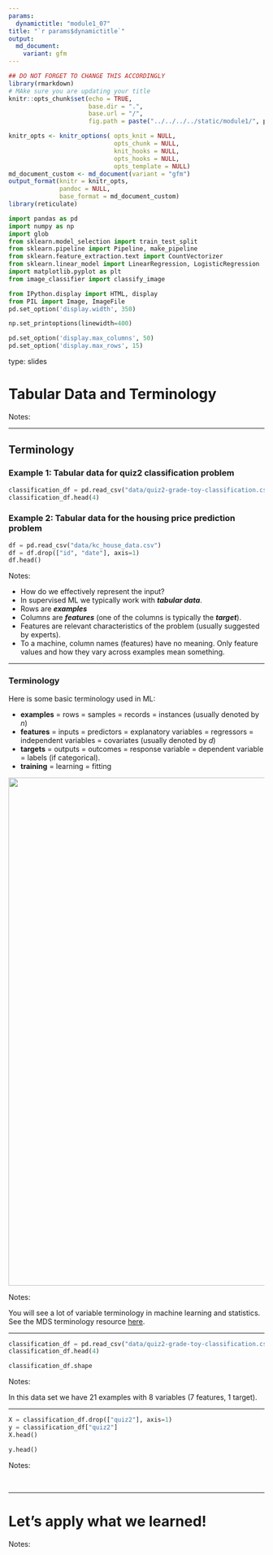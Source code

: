 ```yaml
---
params:
  dynamictitle: "module1_07"
title: "`r params$dynamictitle`"
output: 
  md_document:
    variant: gfm
---
```



```r
## DO NOT FORGET TO CHANGE THIS ACCORDINGLY 
library(rmarkdown)
# MAke sure you are updating your title 
knitr::opts_chunk$set(echo = TRUE,
                      base.dir = ".", 
                      base.url = "/",
                      fig.path = paste("../../../../static/module1/", params$dynamictitle,"/", sep = ""))

knitr_opts <- knitr_options( opts_knit = NULL,
                             opts_chunk = NULL,
                             knit_hooks = NULL,
                             opts_hooks = NULL,
                             opts_template = NULL)
md_document_custom <- md_document(variant = "gfm")
output_format(knitr = knitr_opts,
              pandoc = NULL,
              base_format = md_document_custom)
library(reticulate)

```


```python
import pandas as pd
import numpy as np
import glob
from sklearn.model_selection import train_test_split
from sklearn.pipeline import Pipeline, make_pipeline
from sklearn.feature_extraction.text import CountVectorizer
from sklearn.linear_model import LinearRegression, LogisticRegression
import matplotlib.pyplot as plt
from image_classifier import classify_image

from IPython.display import HTML, display
from PIL import Image, ImageFile
pd.set_option('display.width', 350)

np.set_printoptions(linewidth=400)

pd.set_option('display.max_columns', 50)
pd.set_option('display.max_rows', 15)

```


type: slides

# Tabular Data and Terminology

Notes: <br>

---
 

## Terminology

### Example 1: Tabular data for quiz2 classification problem
```python
classification_df = pd.read_csv("data/quiz2-grade-toy-classification.csv")
classification_df.head(4)
```

### Example 2: Tabular data for the housing price prediction problem
```python
df = pd.read_csv("data/kc_house_data.csv")
df = df.drop(["id", "date"], axis=1)
df.head()
```


Notes: 


- How do we effectively represent the input?  
- In supervised ML we typically work with ***tabular data***.    
- Rows are ***examples*** 
- Columns are ***features*** (one of the columns is typically the ***target***). 
- Features are relevant characteristics of the problem (usually suggested by experts).  
- To a machine, column names (features) have no meaning. Only feature values and how they vary across examples mean something. 

---

### Terminology

Here is some basic terminology used in ML:

- **examples** = rows = samples = records = instances (usually denoted by $n$)
- **features** = inputs = predictors = explanatory variables = regressors = independent variables = covariates (usually denoted by $d$) 
- **targets** = outputs = outcomes = response variable = dependent variable = labels (if categorical).
- **training** = learning = fitting

<center>
<img src="/module1/sup-ml-terminology.png" height="1000" width="1000"> 
</center>


Notes: 

You will see a lot of variable terminology in machine learning and statistics. See the MDS terminology resource <a href="https://ubc-mds.github.io/resources_pages/terminology/" target="_blank">here</a>.


---

```python
classification_df = pd.read_csv("data/quiz2-grade-toy-classification.csv")
classification_df.head(4)
```


```python
classification_df.shape
```


Notes: 

In this data set we have 21 examples with 8 variables (7 features, 1 target).


---

```python
X = classification_df.drop(["quiz2"], axis=1)
y = classification_df["quiz2"]
X.head()
```


```python
y.head()
```


Notes: 

<br>

---

# Let’s apply what we learned!

Notes: <br>